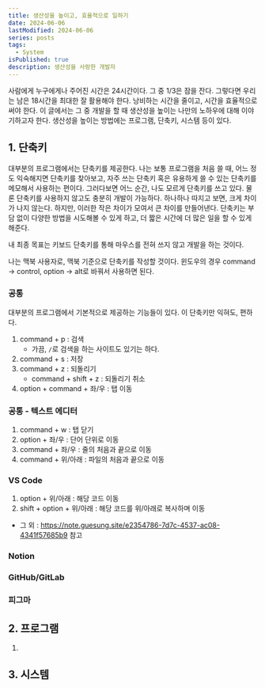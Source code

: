 ```yaml
---
title: 생산성을 높이고, 효율적으로 일하기
date: 2024-06-06
lastModified: 2024-06-06
series: posts
tags: 
  - System
isPublished: true
description: 생산성을 사랑한 개발자
---
```


사람에게 누구에게나 주어진 시간은 24시간이다. 그 중 1/3은 잠을 잔다. 그렇다면 우리는 남은 18시간을 최대한 잘 활용해야 한다. 낭비하는 시간을 줄이고, 시간을 효율적으로 써야 한다. 이 글에서는 그 중 개발을 할 때 생산성을 높이는 나만의 노하우에 대해 이야기하고자 한다. 생산성을 높이는 방법에는 프로그램, 단축키, 시스템 등이 있다. 

## 1. 단축키

대부분의 프로그램에서는 단축키를 제공한다. 나는 보통 프로그램을 처음 쓸 때, 어느 정도 익숙해지면 단축키를 찾아보고, 자주 쓰는 단축키 혹은 유용하게 쓸 수 있는 단축키를 메모해서 사용하는 편이다. 그러다보면 어느 순간, 나도 모르게 단축키를 쓰고 있다. 물론 단축키를 사용하지 않고도 충분히 개발이 가능하다. 하나하나 따지고 보면, 크게 차이가 나지 않는다. 하지만, 이러한 작은 차이가 모여서 큰 차이를 만들어낸다. 단축키는 부담 없이 다양한 방법을 시도해볼 수 있게 하고, 더 짧은 시간에 더 많은 일을 할 수 있게 해준다.

내 최종 목표는 키보드 단축키를 통해 마우스를 전혀 쓰지 않고 개발을 하는 것이다.

나는 맥북 사용자로, 맥북 기준으로 단축키를 작성할 것이다. 윈도우의 경우 command -> control, option -> alt로 바꿔서 사용하면 된다.

### 공통

대부분의 프로그램에서 기본적으로 제공하는 기능들이 있다. 이 단축키만 익혀도, 편하다.

1. command + p : 검색
   - 가끔, `/`로 검색을 하는 사이트도 있기는 하다.
2. command + s : 저장
3. command + z : 되돌리기
   - command + shift + z : 되돌리기 취소
4. option + command + 좌/우 : 탭 이동


### 공통 - 텍스트 에디터
1. command + w : 탭 닫기 
2. option + 좌/우 : 단어 단위로 이동
3. command + 좌/우 : 줄의 처음과 끝으로 이동
4. command + 위/아래 : 파일의 처음과 끝으로 이동

### VS Code
1. option + 위/아래 : 해당 코드 이동
2. shift + option + 위/아래 : 해당 코드를 위/아래로 복사하며 이동 

- 그 외 : https://note.guesung.site/e2354786-7d7c-4537-ac08-4341f57685b9 참고


### Notion



### GitHub/GitLab


### 피그마



## 2. 프로그램
1. 


## 3. 시스템